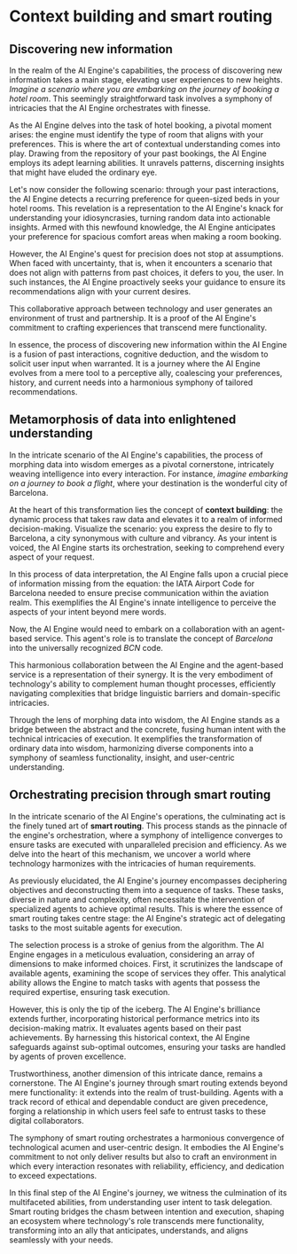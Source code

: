 # Context building and smart routing

## Discovering new information

In the realm of the AI Engine's capabilities, the process of discovering new information takes a main stage, elevating user experiences to new heights. _Imagine a scenario where you are embarking on the journey of booking a hotel room_. This seemingly straightforward task involves a symphony of intricacies that the AI Engine orchestrates with finesse.

As the AI Engine delves into the task of hotel booking, a pivotal moment arises: the engine must identify the type of room that aligns with your preferences. This is where the art of contextual understanding comes into play. Drawing from the repository of your past bookings, the AI Engine employs its adept learning abilities. It unravels patterns, discerning insights that might have eluded the ordinary eye.

Let's now consider the following scenario: through your past interactions, the AI Engine detects a recurring preference for queen-sized beds in your hotel rooms. This revelation is a representation to the AI Engine's knack for understanding your idiosyncrasies, turning random data into actionable insights. Armed with this newfound knowledge, the AI Engine anticipates your preference for spacious comfort areas when making a room booking.

However, the AI Engine's quest for precision does not stop at assumptions. When faced with uncertainty, that is, when it encounters a scenario that does not align with patterns from past choices, it defers to you, the user. In such instances, the AI Engine proactively seeks your guidance to ensure its recommendations align with your current desires.

This collaborative approach between technology and user generates an environment of trust and partnership. It is a proof of the AI Engine's commitment to crafting experiences that transcend mere functionality.

In essence, the process of discovering new information within the AI Engine is a fusion of past interactions, cognitive deduction, and the wisdom to solicit user input when warranted. It is a journey where the AI Engine evolves from a mere tool to a perceptive ally, coalescing your preferences, history, and current needs into a harmonious symphony of tailored recommendations.

## Metamorphosis of data into enlightened understanding

In the intricate scenario of the AI Engine's capabilities, the process of morphing data into wisdom emerges as a pivotal cornerstone, intricately weaving intelligence into every interaction. For instance, _imagine embarking on a journey to book a flight_, where your destination is the wonderful city of Barcelona.

At the heart of this transformation lies the concept of **context building**: the dynamic process that takes raw data and elevates it to a realm of informed decision-making. Visualize the scenario: you express the desire to fly to Barcelona, a city synonymous with culture and vibrancy. As your intent is voiced, the AI Engine starts its orchestration, seeking to comprehend every aspect of your request.

In this process of data interpretation, the AI Engine falls upon a crucial piece of information missing from the equation: the IATA Airport Code for Barcelona needed to ensure precise communication within the aviation realm. This exemplifies the AI Engine's innate intelligence to perceive the aspects of your intent beyond mere words.

Now, the AI Engine would need to embark on a collaboration with an agent-based service. This agent's role is to translate the concept of _Barcelona_ into the universally recognized _BCN_ code.

This harmonious collaboration between the AI Engine and the agent-based service is a representation of their synergy. It is the very embodiment of technology's ability to complement human thought processes, efficiently navigating complexities that bridge linguistic barriers and domain-specific intricacies.

Through the lens of morphing data into wisdom, the AI Engine stands as a bridge between the abstract and the concrete, fusing human intent with the technical intricacies of execution. It exemplifies the transformation of ordinary data into wisdom, harmonizing diverse components into a symphony of seamless functionality, insight, and user-centric understanding.

## Orchestrating precision through smart routing

In the intricate scenario of the AI Engine's operations, the culminating act is the finely tuned art of **smart routing**. This process stands as the pinnacle of the engine's orchestration, where a symphony of intelligence converges to ensure tasks are executed with unparalleled precision and efficiency. As we delve into the heart of this mechanism, we uncover a world where technology harmonizes with the intricacies of human requirements.

As previously elucidated, the AI Engine's journey encompasses deciphering objectives and deconstructing them into a sequence of tasks. These tasks, diverse in nature and complexity, often necessitate the intervention of specialized agents to achieve optimal results. This is where the essence of smart routing takes centre stage: the AI Engine's strategic act of delegating tasks to the most suitable agents for execution.

The selection process is a stroke of genius from the algorithm. The AI Engine engages in a meticulous evaluation, considering an array of dimensions to make informed choices. First, it scrutinizes the landscape of available agents, examining the scope of services they offer. This analytical ability allows the Engine to match tasks with agents that possess the required expertise, ensuring task execution.

However, this is only the tip of the iceberg. The AI Engine's brilliance extends further, incorporating historical performance metrics into its decision-making matrix. It evaluates agents based on their past achievements. By harnessing this historical context, the AI Engine safeguards against sub-optimal outcomes, ensuring your tasks are handled by agents of proven excellence.

Trustworthiness, another dimension of this intricate dance, remains a cornerstone. The AI Engine's journey through smart routing extends beyond mere functionality: it extends into the realm of trust-building. Agents with a track record of ethical and dependable conduct are given precedence, forging a relationship in which users feel safe to entrust tasks to these digital collaborators.

The symphony of smart routing orchestrates a harmonious convergence of technological acumen and user-centric design. It embodies the AI Engine's commitment to not only deliver results but also to craft an environment in which every interaction resonates with reliability, efficiency, and dedication to exceed expectations.

In this final step of the AI Engine's journey, we witness the culmination of its multifaceted abilities, from understanding user intent to task delegation. Smart routing bridges the chasm between intention and execution, shaping an ecosystem where technology's role transcends mere functionality, transforming into an ally that anticipates, understands, and aligns seamlessly with your needs.
